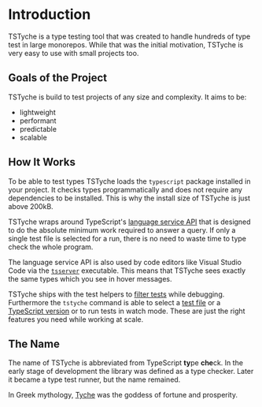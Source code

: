 # Introduction

TSTyche is a type testing tool that was created to handle hundreds of type test in large monorepos. While that was the initial motivation, TSTyche is very easy to use with small projects too.

## Goals of the Project

TSTyche is build to test projects of any size and complexity. It aims to be:

- lightweight
- performant
- predictable
- scalable

## How It Works

To be able to test types TSTyche loads the `typescript` package installed in your project. It checks types programmatically and does not require any dependencies to be installed. This is why the install size of TSTyche is just above 200kB.

TSTyche wraps around TypeScript's [language service API](https://github.com/microsoft/TypeScript/wiki/Using-the-Language-Service-API) that is designed to do the absolute minimum work required to answer a query. If only a single test file is selected for a run, there is no need to waste time to type check the whole program.

The language service API is also used by code editors like Visual Studio Code via the [`tsserver`](https://github.com/microsoft/TypeScript-wiki/blob/main/Standalone-Server-(tsserver).md) executable. This means that TSTyche sees exactly the same types which you see in hover messages.

TSTyche ships with the test helpers to [filter tests](./test-runner.mdx#filtering-tests) while debugging. Furthermore the `tstyche` command is able to select a [test file](./test-runner.mdx#selecting-test-files) or a [TypeScript version](./test-runner.mdx#typescript-versions) or to run tests in watch mode. These are just the right features you need while working at scale.

## The Name

The name of TSTyche is abbreviated from TypeScript **ty**pe **che**ck. In the early stage of development the library was defined as a type checker. Later it became a type test runner, but the name remained.

In Greek mythology, [Tyche](https://en.wikipedia.org/wiki/Tyche) was the goddess of fortune and prosperity.
